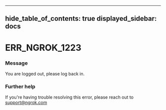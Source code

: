 

---
hide_table_of_contents: true
displayed_sidebar: docs
---


# ERR_NGROK_1223

### Message
You are logged out, please log back in.

<ErrorDetails error="err_ngrok_1223" />



### Further help
If you're having trouble resolving this error, please reach out to [support@ngrok.com](mailto:support@ngrok.com?subject=Help%20with%20ERR_NGROK_1223)

